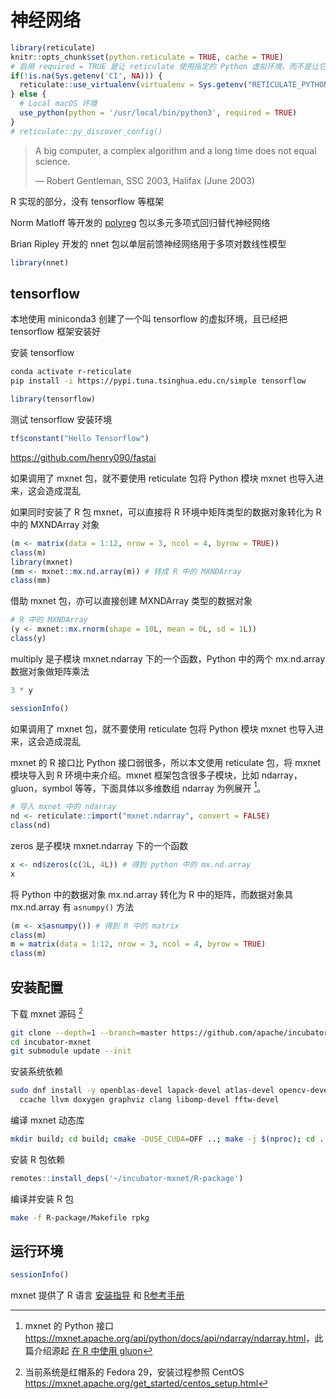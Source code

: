 # 神经网络 {#chap:neural-networks}

```r
library(reticulate)
knitr::opts_chunk$set(python.reticulate = TRUE, cache = TRUE)
# 启用 required = TRUE 是让 reticulate 使用指定的 Python 虚拟环境，而不是让它漫无目的地到处找
if(!is.na(Sys.getenv('CI', NA))) {
  reticulate::use_virtualenv(virtualenv = Sys.getenv("RETICULATE_PYTHON_ENV"), required = TRUE)
} else {
  # Local macOS 环境
  use_python(python = '/usr/local/bin/python3', required = TRUE)
}
# reticulate::py_discover_config()
```

> A big computer, a complex algorithm and a long time does not equal science.
>
>   --- Robert Gentleman, SSC 2003, Halifax (June 2003)


R 实现的部分，没有 tensorflow 等框架

Norm Matloff 等开发的 [polyreg](https://github.com/matloff/polyreg) 包以多元多项式回归替代神经网络

Brian Ripley 开发的 nnet 包以单层前馈神经网络用于多项对数线性模型

```r
library(nnet)
```

## tensorflow {#sec:tensorflow}

::: {.rmdinfo data-latex="{信息}"}
本地使用 miniconda3 创建了一个叫 tensorflow 的虚拟环境，且已经把 tensorflow 框架安装好
:::

安装 tensorflow

```bash
conda activate r-reticulate
pip install -i https://pypi.tuna.tsinghua.edu.cn/simple tensorflow
```

```r
library(tensorflow)
```

测试 tensorflow 安装环境

```r
tf$constant("Hello Tensorflow")
```

<https://github.com/henry090/fastai>


::: sidebar
如果调用了 mxnet 包，就不要使用 reticulate 包将 Python 模块 mxnet 也导入进来，这会造成混乱
:::

如果同时安装了 R 包 mxnet，可以直接将 R 环境中矩阵类型的数据对象转化为 R 中的 MXNDArray 对象

```r
(m <- matrix(data = 1:12, nrow = 3, ncol = 4, byrow = TRUE))
class(m)
library(mxnet)
(mm <- mxnet::mx.nd.array(m)) # 转成 R 中的 MXNDArray
class(mm)
```

借助 mxnet 包，亦可以直接创建 MXNDArray 类型的数据对象

```r
# R 中的 MXNDArray
(y <- mxnet::mx.rnorm(shape = 10L, mean = 0L, sd = 1L))
class(y)
```

multiply 是子模块 mxnet.ndarray 下的一个函数，Python 中的两个 mx.nd.array 数据对象做矩阵乘法

```r
3 * y
```

```r
sessionInfo()
```


::: sidebar
如果调用了 mxnet 包，就不要使用 reticulate 包将 Python 模块 mxnet 也导入进来，这会造成混乱
:::

mxnet 的 R 接口比 Python 接口弱很多，所以本文使用 reticulate 包，将 mxnet 模块导入到 R 环境中来介绍。mxnet 框架包含很多子模块，比如 ndarray，gluon，symbol 等等，下面具体以多维数组 ndarray 为例展开 [^mxnet-ndarray]。

[^mxnet-ndarray]: mxnet 的 Python 接口 <https://mxnet.apache.org/api/python/docs/api/ndarray/ndarray.html>，此篇介绍源起 [在 R 中使用 gluon](https://d.cosx.org/d/419785-r-gluon)

```r
# 导入 mxnet 中的 ndarray
nd <- reticulate::import("mxnet.ndarray", convert = FALSE)
class(nd)
```

zeros 是子模块 mxnet.ndarray 下的一个函数

```r
x <- nd$zeros(c(3L, 4L)) # 得到 python 中的 mx.nd.array
x
```

将 Python 中的数据对象 mx.nd.array 转化为 R 中的矩阵，而数据对象具 mx.nd.array 有 `asnumpy()` 方法

```r
(m <- x$asnumpy()) # 得到 R 中的 matrix
class(m)
m = matrix(data = 1:12, nrow = 3, ncol = 4, byrow = TRUE)
class(m)
```


## 安装配置 {#setup-mxnet}

[^mxnet-centos]: 当前系统是红帽系的 Fedora 29，安装过程参照 CentOS <https://mxnet.apache.org/get_started/centos_setup.html>

下载 mxnet 源码 [^mxnet-centos]

```bash
git clone --depth=1 --branch=master https://github.com/apache/incubator-mxnet.git
cd incubator-mxnet
git submodule update --init 
```

安装系统依赖

```bash
sudo dnf install -y openblas-devel lapack-devel atlas-devel opencv-devel jemalloc-devel \
  ccache llvm doxygen graphviz clang libomp-devel fftw-devel
```

编译 mxnet 动态库

```bash
mkdir build; cd build; cmake -DUSE_CUDA=OFF ..; make -j $(nproc); cd ..
```

安装 R 包依赖

```r
remotes::install_deps('~/incubator-mxnet/R-package')
```

编译并安装 R 包

```bash
make -f R-package/Makefile rpkg
```


## 运行环境 {#mxnet-session-info}

```r
sessionInfo()
```


mxnet 提供了 R 语言
[安装指导](https://mxnet.apache.org/get_started/ubuntu_setup.html#install-the-mxnet-package-for-r) 和 [R参考手册](https://mxnet.apache.org/api/r/docs/api/R-package/build/mxnet-r-reference-manual.pdf)

